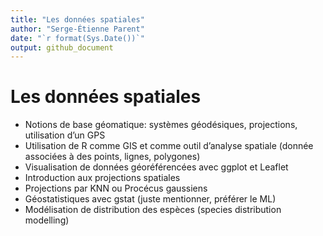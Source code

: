 ```yaml
---
title: "Les données spatiales"
author: "Serge-Étienne Parent"
date: "`r format(Sys.Date())`"
output: github_document
---
```


# Les données spatiales {#chapitre-geo}

- Notions de base géomatique: systèmes géodésiques, projections, utilisation d’un GPS
- Utilisation de R comme GIS et comme outil d’analyse spatiale (donnée associées à des points, lignes, polygones)
- Visualisation de données géoréférencées avec ggplot et Leaflet
- Introduction aux projections spatiales
- Projections par KNN ou Procécus gaussiens
- Géostatistiques avec gstat (juste mentionner, préférer le ML)
- Modélisation de distribution des espèces (species distribution modelling)
